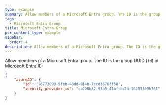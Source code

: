 ```yaml
---
type: example
summary: Allow members of a Microsoft Entra group. The ID is the group UUID (`id`) in Microsoft Entra ID.
tags:
  - Microsoft Entra Group
title: Microsoft Entra Group
pcx_content_type: example
sidebar:
  order: 4
description: Allow members of a Microsoft Entra group. The ID is the group UUID (`id`) in Microsoft Entra ID.
---
```


Allow members of a Microsoft Entra group. The ID is the group UUID (`id`) in Microsoft Entra ID:

```json
{
	"azureAD": {
		"id": "86773093-5feb-48dd-814b-7ccd3676ff50",
		"identity_provider_id": "ca298b82-93b5-41bf-bc2d-10493f09b761"
	}
}
```
